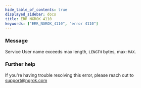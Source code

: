 ```yaml
---
hide_table_of_contents: true
displayed_sidebar: docs
title: ERR_NGROK_4110
keywords: ["ERR_NGROK_4110", "error 4110"]
---
```


### Message

Service User name exceeds max length, `LENGTH` bytes, max: `MAX`.

### Further help

If you're having trouble resolving this error, please reach out to [support@ngrok.com](mailto:support@ngrok.com?subject=Help%20with%20ERR_NGROK_4110)
